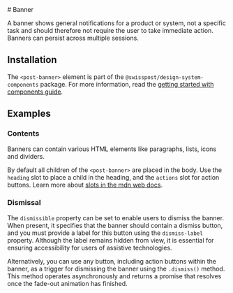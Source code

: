 
<Meta of={BannerStories} />

<div className="docs-title">
  # Banner

<link-design of={JSON.stringify(BannerStories)}></link-design>

</div>

<div className="lead">
  A banner shows general notifications for a product or system, not a specific task and should therefore not require the user to take immediate action. Banners can persist across multiple sessions.
</div>

<Canvas sourceState="shown" of={BannerStories.Default} />

<Controls of={BannerStories.Default} />

## Installation

The `<post-banner>` element is part of the `@swisspost/design-system-components` package.
For more information, read the [getting started with components guide](/?path=/docs/edfb619b-fda1-4570-bf25-20830303d483--docs).

## Examples

### Contents

Banners can contain various HTML elements like paragraphs, lists, icons and dividers.

By default all children of the `<post-banner>` are placed in the body.
Use the `heading` slot to place a child in the heading, and the `actions` slot for action buttons.
Learn more about <a rel="noopener" href="https://developer.mozilla.org/en-US/docs/Web/API/Web_components/Using_templates_and_slots#adding_flexibility_with_slots">slots in the mdn web docs</a>.

<Canvas of={BannerStories.Contents} />

### Dismissal

The `dismissible` property can be set to enable users to dismiss the banner.
When present, it specifies that the banner should contain a dismiss button,
and you must provide a label for this button using the `dismiss-label` property.
Although the label remains hidden from view, it is essential for ensuring accessibility for users of assistive technologies.

<Canvas of={BannerStories.Dismissible} />

Alternatively, you can use any button, including action buttons within the banner, as a trigger for dismissing the banner using the `.dismiss()` method.
This method operates asynchronously and returns a promise that resolves once the fade-out animation has finished.

<Source code={BannerDismissSample} language="typescript"/>
